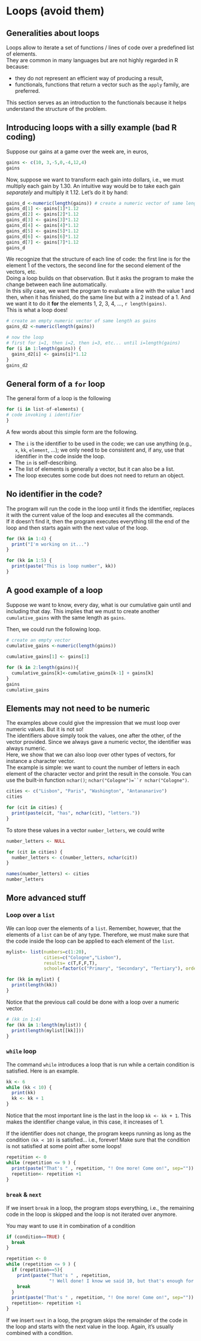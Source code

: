 # Loops (avoid them) {#loops}

## Generalities about loops

Loops allow to iterate a set of functions / lines of code over a predefined list of elements.  
They are common in many languages but are not highly regarded in R because:

  - they do not represent an efficient way of producing a result,
  - functionals, functions that return a vector such as the `apply` family, are preferred.
    
This section serves as an introduction to the functionals because it helps understand the structure of the problem.

## Introducing loops with a silly example (bad R coding)

Suppose our gains at a game over the week are, in euros,

```r
gains <- c(10, 3,-5,0,-4,12,4)
gains
```
Now, suppose we want to transform each gain into dollars, i.e., we must multiply each gain by 1.30. An intuitive way would be to take each gain _separately_ and multiply it 1.12. Let's do it by hand:

```r
gains_d <-numeric(length(gains)) # create a numeric vector of same length as gains
gains_d[1] <- gains[1]*1.12 
gains_d[2] <- gains[2]*1.12
gains_d[3] <- gains[3]*1.12
gains_d[4] <- gains[4]*1.12
gains_d[5] <- gains[5]*1.12
gains_d[6] <- gains[6]*1.12
gains_d[7] <- gains[7]*1.12
gains_d
```

We recognize that the structure of each line of code: the first line is for the element 1 of the vectors, the second line for the second element of the vectors, etc.  
Doing a loop builds on that observation. But it asks the program to make the change between each line automatically.  
In this silly case, we want the program to evaluate a line with the value 1 and then, when it has finished, do the same line but with a 2 instead of a 1. And we want it to do it **for** the elements 1, 2, 3, 4, ..., `r length(gains)`.  
This is what a loop does!


```r
# create an empty numeric vector of same length as gains
gains_d2 <-numeric(length(gains)) 

# now the loop
# first for i=1, then i=2, then i=3, etc... until i=length(gains)
for (i in 1:length(gains)) {  
  gains_d2[i] <- gains[i]*1.12 
}
gains_d2
```



## General form of a `for` loop

The general form of a loop is the following

```r
for (i in list-of-elements) {
# code invoking i identifier
}
```
A few words about this simple form are the following.  

  - The `i` is the identifier to be used in the code; we can use anything (e.g., `x`, `kk`, `element`, ...); we only need to be consistent and, if any, use that identifier in the code inside the loop.
  - The `in` is self-describing.
  - The list of elements is generally a vector, but it can also be a list.
  - The loop executes some code but does not need to return an object.

## No identifier in the code?

The program will run the code in the loop until it finds the identifier, replaces it with the current value of the loop and executes all the commands.  
If it doesn't find it, then the program executes everything till the end of the loop and then starts again with the next value of the loop. 
```r
for (kk in 1:4) {
  print("I'm working on it...")
}

for (kk in 1:5) {
  print(paste("This is loop number", kk))
}

```

## A good example of a loop

Suppose we want to know, every day, what is our cumulative gain until and including that day. This implies that we must to create another `cumulative_gains` with the same length as `gains`. 

Then, we could run the following loop.
```r
# create an empty vector
cumulative_gains <-numeric(length(gains)) 

cumulative_gains[1] <- gains[1]  
 
for (k in 2:length(gains)){
  cumulative_gains[k]<-cumulative_gains[k-1] + gains[k]
}
gains
cumulative_gains
```


## Elements may not need to be numeric

The examples above could give the impression that we must loop over numeric values. But it is not so!  
The identifiers above simply took the values, one after the other, of the vector provided. Since we always gave a numeric vector, the identifier was always numeric.  
Here, we show that we can also loop over other types of vectors, for instance a character vector.  
The example is simple: we want to count the number of letters in each element of the character vector and print the result in the console. You can use the built-in function `nchar()`; `nchar("Cologne")=``r nchar("Cologne")`. 

```r
cities <- c("Lisbon", "Paris", "Washington", "Antananarivo")
cities

for (cit in cities) {
  print(paste(cit, "has", nchar(cit), "letters."))
}
```
To store these values in a vector `number_letters`, we could write
```r
number_letters <- NULL

for (cit in cities) {
  number_letters <- c(number_letters, nchar(cit)) 
}

names(number_letters) <- cities
number_letters
```



## More advanced stuff

### Loop over a `list`

We can loop over the elements of a `list`. Remember, however, that the elements of a `list` can be of any type. Therefore, we must make sure that the code inside the loop can be applied to each element of the `list`.

```r
mylist<- list(numbers=c(1:20), 
              cities=c("Cologne","Lisbon"), 
              results= c(T,F,F,T), 
              school=factor(c("Primary", "Secondary", "Tertiary"), ordered=TRUE))

for (kk in mylist) {
  print(length(kk))
}
```
Notice that the previous call could be done with a loop over a numeric vector.

```r
# (kk in 1:4)
for (kk in 1:length(mylist)) { 
  print(length(mylist[[kk]]))
}
```

### `while` loop

The command `while` introduces a loop that is run while a certain condition is satisfied. Here is an example.

```r
kk <- 6
while (kk < 10) {
  print(kk)
  kk <- kk + 1
}
```
Notice that the most important line is the last in the loop `kk <- kk + 1`. This makes the identifier change value, in this case, it increases of 1. 

If the identifier does not change, the program keeps running as long as the condition `(kk < 10)` is satisfied... i.e., forever! Make sure that the condition is not satisfied at some point after some loops!

```r
repetition <- 0
while (repetition <= 9 ) {
  print(paste("That's " , repetition, "! One more! Come on!", sep="")) 
  repetition<- repetition +1
}
```

### `break` & `next`

If we insert `break` in a loop, the program stops everything, i.e., the remaining code in the loop is skipped and the loop is not iterated over anymore.

You may want to use it in combination of a condition 
```r
if (condition==TRUE) {
  break
} 
```


```r
repetition <- 0
while (repetition <= 9 ) {
  if (repetition==5){
    print(paste("That's " , repetition,
                "! Well done! I know we said 10, but that's enough for today!", sep=""))
    break
  }
  print(paste("That's " , repetition, "! One more! Come on!", sep="")) 
  repetition<- repetition +1
}
```

If we insert `next` in a loop, the program skips the remainder of the code in the loop and starts with the next value in the loop. Again, it's usually combined with a condition.


